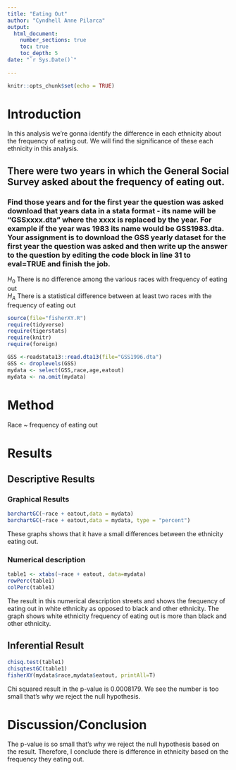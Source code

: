 ```yaml
---
title: "Eating Out"
author: "Cyndhell Anne Pilarca"
output: 
  html_document:
    number_sections: true
    toc: true
    toc_depth: 5
date: "`r Sys.Date()`"    
    
---
```


```r
knitr::opts_chunk$set(echo = TRUE)
```

# Introduction


In this analysis we're gonna identify the difference in each ethnicity about the frequency of eating out. We will find the significance of these each ethnicity in this analysis.


## There were two years in which the General Social Survey asked about the frequency of eating out.
### Find those years and for the first year the question was asked download that years data in a stata format - its name will be "GSSxxxx.dta" where the xxxx is replaced by the year.  For example if the year was 1983 its name would be GSS1983.dta. Your assignment is to download the GSS yearly dataset for the first year the question was asked and then  write up the answer to the question by editing the  code block in line 31 to eval=TRUE and finish the job. 

$H_0$ There is no difference among the various races with frequency of eating out  
$H_A$ There is a statistical difference between at least two races with the frequency of eating out  


```r
source(file="fisherXY.R")
require(tidyverse)
require(tigerstats)
require(knitr)
require(foreign)
```
```r
GSS <-readstata13::read.dta13(file="GSS1996.dta")
GSS <- droplevels(GSS)
mydata <- select(GSS,race,age,eatout)
mydata <- na.omit(mydata)
```


# Method

Race ~ frequency of eating out

# Results


## Descriptive Results


### Graphical Results
```r
barchartGC(~race + eatout,data = mydata)
barchartGC(~race + eatout,data = mydata, type = "percent")
```

These graphs shows that it have a small differences between the ethnicity eating out. 


### Numerical description

```r
table1 <- xtabs(~race + eatout, data=mydata)
rowPerc(table1)
colPerc(table1)
```
The result in this numerical description streets and shows the frequency of eating out in white ethnicity as opposed to black and other ethnicity. The graph shows white ethnicity frequency of eating out is more than black and other ethnicity.


## Inferential Result

```r
chisq.test(table1)
chisqtestGC(table1)
fisherXY(mydata$race,mydata$eatout, printAll=T)
```

Chi squared result in the p-value is 0.0008179. We see the number is too small that's why we reject the null hypothesis.

# Discussion/Conclusion 

The p-value is so small that's why we reject the null hypothesis based on the result. Therefore, I conclude there is difference in ethnicity based on the frequency they eating out. 






